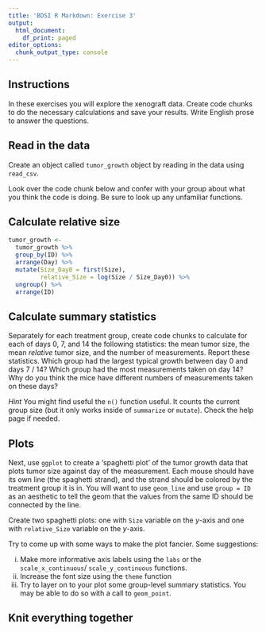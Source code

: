 ```yaml
---
title: 'BDSI R Markdown: Exercise 3'
output:
  html_document:
    df_print: paged
editor_options:
  chunk_output_type: console
---
```



## Instructions

In these exercises you will explore the xenograft data. Create code chunks to do the necessary calculations and save your results. Write English prose to answer the questions.

## Read in the data

Create an object called `tumor_growth` object by reading in the data using 
`read_csv`. 

Look over the code chunk below and confer with your group about what you think 
the code is doing. Be sure to look up any unfamiliar functions. 

## Calculate relative size

```r
tumor_growth <- 
  tumor_growth %>% 
  group_by(ID) %>% 
  arrange(Day) %>% 
  mutate(Size_Day0 = first(Size),
         relative_Size = log(Size / Size_Day0)) %>% 
  ungroup() %>% 
  arrange(ID)
```

## Calculate summary statistics

Separately for each treatment group, create code chunks to calculate for each of days 0, 7, and 14 the following statistics: the mean tumor size, the mean
*relative* tumor size, and the number of measurements. Report these statistics. Which group had the largest typical growth between day 0 and days 7 / 14? Which group had the most measurements taken on day 14? Why do you think the mice have different
numbers of measurements taken on these days?


*Hint* You might find useful the `n()` function useful. It counts the current group 
size (but it only works inside of `summarize` or `mutate`). Check the help page
if needed.

## Plots

Next, use `ggplot` to create a 'spaghetti plot' of the tumor growth data that
plots tumor size against day of the measurement. Each mouse should have its own
line (the spaghetti strand), and the strand should be colored by the treatment
group it is in. You will want to use `geom_line` and use `group = ID` as an
aesthetic to tell the geom that the values from the same ID should be connected
by the line. 

Create two spaghetti plots: one with `Size` variable on the $y$-axis and one with `relative_Size` variable on the $y$-axis. 

Try to come up with some ways to make the plot fancier. Some suggestions:

  (i) Make more informative axis labels using the `labs` or the `scale_x_continuous`/
  `scale_y_continuous` functions. 
  (ii) Increase the font size using the `theme` function
  (iii) Try to layer on to your plot some group-level summary statistics. You 
  may be able to do so with a call to `geom_point`.
  
## Knit everything together

